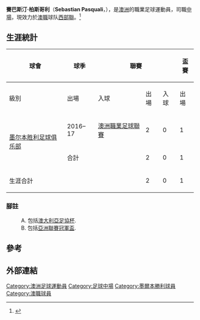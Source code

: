 {{Infobox football biography
| name                = 賽巴斯汀·柏斯哥利
| fullname            = Sebastian Pasquali
| image               = Sebastian Pasquali 2016 FFA Cup Semi Final.jpg
| caption             = 賽巴斯汀·柏斯哥利（右）和[[墨爾本勝利足球俱樂部|墨爾本勝利足球俱樂部]]教練{{Link-en|凱文·馬斯凱特|Kevin Muscat}}，2016年10月
| birth_date          = {{birth date and age|df=yes|1999|11|7}}
| birth_place         = [[澳大利亞|澳大利亞]][[旺加拉塔|旺加拉塔]]
| height              = {{height|m=1.76|precision=0}}
| position            = [[中場|中場]]
| currentclub         = [[西部聯足球會|西部聯]]
| clubnumber          = 21
| youthyears1         =  {{0|0000}}–2014 | youthclubs1 = Wangaratta City
| youthyears2         =  2014       | youthclubs2 = FFV NTC
| youthyears3         =  2015–2016     | youthclubs3 = [[墨尔本胜利足球俱乐部|墨尔本胜利]]
| years1              = 2016     | caps1 = 2  | goals1 = 0 | clubs1 = [[墨尔本胜利足球俱乐部|墨尔本胜利]]
| years2              = 2016–2019     | caps2 = 17  | goals2 = 0 | clubs2 = [[阿積士青年隊|阿積士青年隊]]
| years3              = 2019–     | caps3 = 15  | goals3 = 0 | clubs3 = [[西部聯足球會|西部聯]]
| nationalyears1      = 2018
| nationalteam1       = 澳洲U19
| nationalcaps1       = 3
| nationalgoals1      = 0
| club-update = 28 May 2021
| ntupdate    = 29 October 2018
}}

'''賽巴斯汀·柏斯哥利'''（'''Sebastian Pasquali'''，{{bd|1999年|11月7日||}}），是[[澳洲|澳洲]]的職業足球運動員，司職[[中場|中場]]，現效力於[[澳職|澳職]]球队[[西部聯足球會|西部聯]]。<ref>{{cite web|url=http://www.melbournevictory.com.au/team/y_league|title=Melbourne Victory Team|publisher=|access-date=2016-10-31|archive-date=2017-09-08|archive-url=https://web.archive.org/web/20170908134738/http://www.melbournevictory.com.au/team/y_league|dead-url=no}}</ref>

==生涯統計==
{{updated|2016年10月22日}}
{| class="wikitable" border="1" style="font-size:100%; text-align: center;"
!rowspan="2"|球會
!rowspan="2"|球季
!colspan="3"|聯賽
!colspan="2"|盃賽{{ref label|A|A}}
!colspan="2"|亞洲賽{{ref label|B|B}}
!colspan="2"|合計
|-
!級別
!出場
!入球
!出場
!入球
!出場
!入球
!出場
!入球
|-
|rowspan="2" valign="middle"|[[墨尔本胜利足球俱乐部|墨尔本胜利足球俱乐部]]
|2016–17
| rowspan="1" valign="middle" |[[澳洲職業足球聯賽|澳洲職業足球聯賽]]||2||0||1||0||–||–||3||0
|-
! colspan="2" |合計
! 2 !! 0 !! 1 !! 0 !! 0 !! 0 !! 3 !! 0
|-
! colspan="3" |生涯合計
! 2 !! 0 !! 1 !! 0 !! 0 !! 0 !! 3 !! 0  
|}

===腳註===
{{refbegin}}
:A. {{note|A}} 包括[[澳大利亞足協杯|澳大利亞足協杯]].
:B. {{note|B}} 包括[[亞洲聯賽冠軍盃|亞洲聯賽冠軍盃]].
{{refend}}

==參考==
{{reflist}}

==外部連結==

{{西部聯球員名單}}

{{DEFAULTSORT: Pasquali, Sebastian}}
[[Category:澳洲足球運動員|Category:澳洲足球運動員]]
[[Category:足球中場|Category:足球中場]]
[[Category:墨爾本勝利球員|Category:墨爾本勝利球員]]
[[Category:澳職球員|Category:澳職球員]]